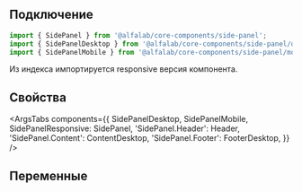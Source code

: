 
## Подключение

```jsx
import { SidePanel } from '@alfalab/core-components/side-panel';
import { SidePanelDesktop } from '@alfalab/core-components/side-panel/desktop';
import { SidePanelMobile } from '@alfalab/core-components/side-panel/mobile';
```

Из индекса импортируется responsive версия компонента.

## Свойства

<ArgsTabs
    components={{
        SidePanelDesktop,
        SidePanelMobile,
        SidePanelResponsive: SidePanel,
        'SidePanel.Header': Header,
        'SidePanel.Content': ContentDesktop,
        'SidePanel.Footer': FooterDesktop,
    }}
/>

## Переменные

<CssVars css={vars} />
